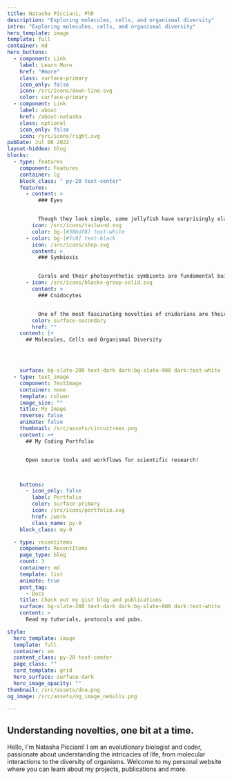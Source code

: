 ```yaml
---
title: Natasha Picciani, PhD
description: "Exploring molecules, cells, and organismal diversity"
intro: "Exploring molecules, cells, and organismal diversity"
hero_template: image
template: full
container: md
hero_buttons:
  - component: Link
    label: Learn More
    href: "#more"
    class: surface-primary
    icon_only: false
    icon: /src/icons/down-line.svg
    color: surface-primary
  - component: Link
    label: about
    href: /about-natasha
    class: optional
    icon_only: false
    icon: /src/icons/right.svg
pubDate: Jul 08 2022
layout-hidden: blog
blocks:
  - type: features
    component: Features
    container: lg
    block_class: " py-20 text-center"
    features:
      - content: >
          ### Eyes


          Though they look simple, some jellyfish have surprisingly elaborate eyes with lenses. And they also use a protein that forms the basis of other animal visual systems. With molecular tools, phylogenetics, and experimental approaches, we can investigate how visual proteins and eyes evolved in these organisms.
        icon: /src/icons/tailwind.svg
        color: bg-[#38bdf8] text-white
      - color: bg-[#fc0] text-black
        icon: /src/icons/shop.svg
        content: >
          ### Symbiosis


          Corals and their photosynthetic symbionts are fundamental builders of reef ecosystems. To understand how these symbiotic systems evolved, we need to gain a better understanding of the relationship between symbionts and their host corals. 
      - icon: /src/icons/blocks-group-solid.svg
        content: >
          ### Cnidocytes


          One of the most fascinating novelties of cnidarians are their stinging cells. These cells are unique to the group, but they can be incredibly diverse. They produce the cnidocysts and not only serve as models for studying origins of new cell types, but also inform us about cnidarian evolutionary relationships.
        color: surface-secondary
        href: ""
    content: |+
      ## Molecules, Cells and Organismal Diversity




    surface: bg-slate-200 text-dark dark:bg-slate-900 dark:text-white
  - type: text_image
    component: TextImage
    container: none
    template: column
    image_size: ""
    title: My Image
    reverse: false
    animate: false
    thumbnail: /src/assets/circuitrees.png
    content: >+
      ## My Coding Portfolio


      Open source tools and workflows for scientific research!



    buttons:
      - icon_only: false
        label: Portfolio
        color: surface-primary
        icon: /src/icons/portfolio.svg
        href: /work
        class_name: py-0
    block_class: my-0

  - type: recentitems
    component: RecentItems
    page_type: blog
    count: 3
    container: md
    template: list
    animate: true
    post_tag:
      - Docs
    title: Check out my gist blog and publications
    surface: bg-slate-200 text-dark dark:bg-slate-800 dark:text-white
    content: >
      Read my tutorials, protocols and pubs.

style:
  hero_template: image
  template: full
  container: sm
  content_class: py-20 text-center
  page_class: ""
  card_template: grid
  hero_surface: surface-dark
  hero_image_opacity: ""
thumbnail: /src/assets/dna.png
og_image: /src/assets/og_image_nebulix.png

---
```


## Understanding novelties, one bit at a time.

Hello, I'm Natasha Picciani! I am an evolutionary biologist and coder, passionate about understanding the intricacies of life, from molecular interactions to the diversity of organisms. Welcome to my personal website where you can learn about my projects, publications and more.
